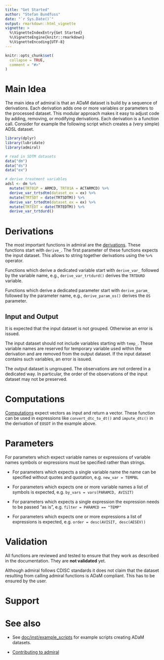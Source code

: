 ```yaml
---
title: "Get Started"
author: "Stefan Bundfuss"
date: "`r Sys.Date()`"
output: rmarkdown::html_vignette
vignette: >
  %\VignetteIndexEntry{Get Started}
  %\VignetteEngine{knitr::rmarkdown}
  %\VignetteEncoding{UTF-8}
---
```


```r
knitr::opts_chunk$set(
  collapse = TRUE,
  comment = "#>"
)
```

# Main Idea

The main idea of admiral is that an ADaM dataset is build by a sequence of
derivations. Each derivation adds one or more variables or parameters to the
processed dataset. This modular approach makes it easy to adjust code by adding,
removing, or modifying derivations. Each derivation is a function call. Consider
for example the following script which creates a (very simple) ADSL dataset.

```r
library(dplyr)
library(lubridate)
library(admiral)

# read in SDTM datasets
data("dm")
data("ds")
data("ex")

# derive treatment variables
adsl <- dm %>%
  mutate(TRT01P = ARMCD, TRT01A = ACTARMCD) %>%
  derive_var_trtsdtm(dataset_ex = ex) %>%
  mutate(TRTSDT = date(TRTSDTM)) %>%
  derive_var_trtedtm(dataset_ex = ex) %>%
  mutate(TRTEDT = date(TRTEDTM)) %>%
  derive_var_trtdurd()
```

# Derivations

The most important functions in admiral are the
[derivations](../reference/index.html#section-derivations). These functions
start with `derive_`. The first parameter of these functions expects the
input dataset. This allows to string together derivations using the `%>%`
operator.

Functions which derive a dedicated variable start with `derive_var_` followed by
the variable name, e.g., `derive_var_trtdurd()` derives the `TRTDURD` variable.

Functions which derive a dedicated parameter start with `derive_param_` followed by
the parameter name, e.g., `derive_param_os()` derives the `OS` parameter.

## Input and Output

It is expected that the input dataset is not grouped. Otherwise an error is
issued.

The input dataset should not include variables starting with `temp_`. These
variable names are reserved for temporary variable used within the derivation
and are removed from the output dataset. If the input dataset contains such
variables, an error is issued.

The output dataset is ungrouped. The observations are not ordered in a dedicated
way. In particular, the order of the observations of the input dataset may not
be preserved.

# Computations

[Computations](../reference/index.html#section-computations) expect vectors as
input and return a vector. These function can be used in expressions like
`convert_dtc_to_dt()` and `impute_dtc()` in the derivation of `EOSDT` in the
example above.

# Parameters

For parameters which expect variable names or expressions of variable names
symbols or expressions must be specified rather than strings.

- For parameters which expects a single variable name the name can be specified
without quotes and quotation, e.g. `new_var = TEMPBL`

- For parameters which expects one or more variable names a list of symbols is
expected, e.g. `by_vars = vars(PARAMCD, AVISIT)` 

- For parameters which expects a single expression the expression needs to be
passed "as is", e.g. `filter = PARAMCD == "TEMP"`

- For parameters which expects one or more expressions a list of expressions is
expected, e.g. `order = desc(AVISIT, desc(AESEV))`

# Validation

All functions are reviewed and tested to ensure that they work as described in
the documentation. They are **not validated** yet.

Although admiral follows CDISC standards it does not claim that the dataset
resulting from calling admiral functions is ADaM compliant. This has to be
ensured by the user.

# Support

# See also

- See
[doc/inst/example_scripts](https://github.com/Roche-GSK/admiral/tree/master/inst/example_scripts)
for example scripts creating ADaM datasets.

- [Contributing to admiral](contributing.html)
